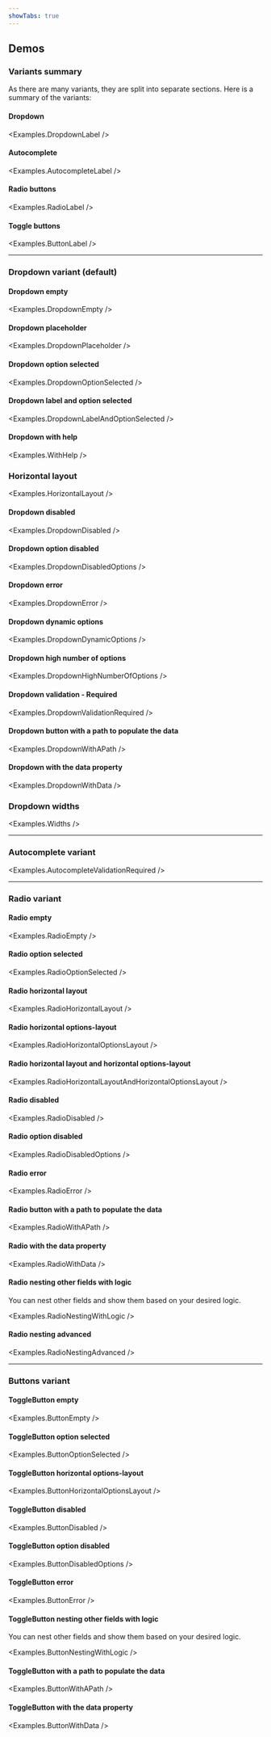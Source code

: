 ```yaml
---
showTabs: true
---
```



## Demos

### Variants summary

As there are many variants, they are split into separate sections. Here is a summary of the variants:

#### Dropdown

<Examples.DropdownLabel />

#### Autocomplete

<Examples.AutocompleteLabel />

#### Radio buttons

<Examples.RadioLabel />

#### Toggle buttons

<Examples.ButtonLabel />

---

### Dropdown variant (default)

#### Dropdown empty

<Examples.DropdownEmpty />

#### Dropdown placeholder

<Examples.DropdownPlaceholder />

#### Dropdown option selected

<Examples.DropdownOptionSelected />

#### Dropdown label and option selected

<Examples.DropdownLabelAndOptionSelected />

#### Dropdown with help

<Examples.WithHelp />

### Horizontal layout

<Examples.HorizontalLayout />

#### Dropdown disabled

<Examples.DropdownDisabled />

#### Dropdown option disabled

<Examples.DropdownDisabledOptions />

#### Dropdown error

<Examples.DropdownError />

#### Dropdown dynamic options

<Examples.DropdownDynamicOptions />

#### Dropdown high number of options

<Examples.DropdownHighNumberOfOptions />

#### Dropdown validation - Required

<Examples.DropdownValidationRequired />

#### Dropdown button with a path to populate the data

<Examples.DropdownWithAPath />

#### Dropdown with the data property

<Examples.DropdownWithData />

### Dropdown widths

<Examples.Widths />

---

### Autocomplete variant

<Examples.AutocompleteValidationRequired />

---

### Radio variant

#### Radio empty

<Examples.RadioEmpty />

#### Radio option selected

<Examples.RadioOptionSelected />

#### Radio horizontal layout

<Examples.RadioHorizontalLayout />

#### Radio horizontal options-layout

<Examples.RadioHorizontalOptionsLayout />

#### Radio horizontal layout and horizontal options-layout

<Examples.RadioHorizontalLayoutAndHorizontalOptionsLayout />

#### Radio disabled

<Examples.RadioDisabled />

#### Radio option disabled

<Examples.RadioDisabledOptions />

#### Radio error

<Examples.RadioError />

#### Radio button with a path to populate the data

<Examples.RadioWithAPath />

#### Radio with the data property

<Examples.RadioWithData />

#### Radio nesting other fields with logic

You can nest other fields and show them based on your desired logic.

<Examples.RadioNestingWithLogic />

#### Radio nesting advanced

<Examples.RadioNestingAdvanced />

---

### Buttons variant

#### ToggleButton empty

<Examples.ButtonEmpty />

#### ToggleButton option selected

<Examples.ButtonOptionSelected />

#### ToggleButton horizontal options-layout

<Examples.ButtonHorizontalOptionsLayout />

#### ToggleButton disabled

<Examples.ButtonDisabled />

#### ToggleButton option disabled

<Examples.ButtonDisabledOptions />

#### ToggleButton error

<Examples.ButtonError />

#### ToggleButton nesting other fields with logic

You can nest other fields and show them based on your desired logic.

<Examples.ButtonNestingWithLogic />

#### ToggleButton with a path to populate the data

<Examples.ButtonWithAPath />

#### ToggleButton with the data property

<Examples.ButtonWithData />
